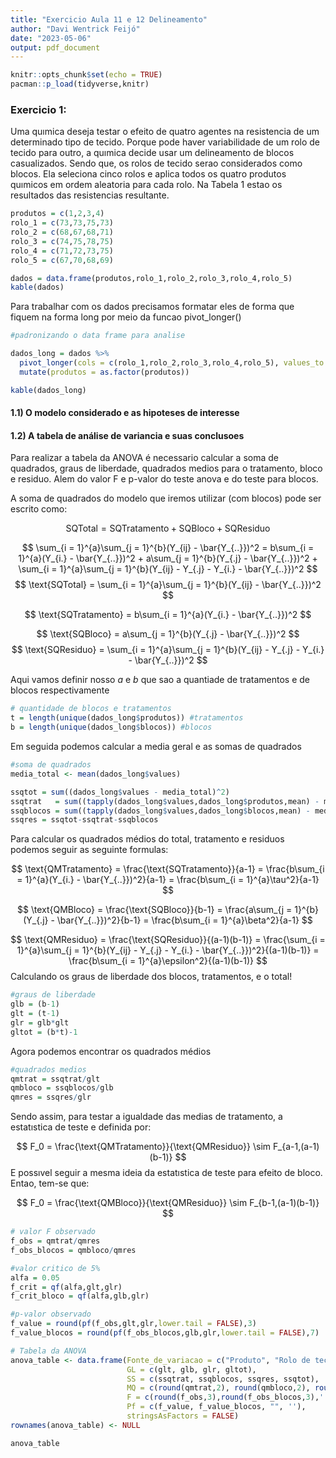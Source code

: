 ```yaml
---
title: "Exercicio Aula 11 e 12 Delineamento"
author: "Davi Wentrick Feijó"
date: "2023-05-06"
output: pdf_document
---
```


```r
knitr::opts_chunk$set(echo = TRUE)
pacman::p_load(tidyverse,knitr)
```

### Exercicio 1:

Uma quımica deseja testar o efeito de quatro agentes na resistencia de um determinado tipo de tecido. Porque pode haver variabilidade de um rolo de tecido para outro, a quımica decide usar um delineamento de blocos casualizados. Sendo que, os rolos de tecido serao considerados como blocos. Ela seleciona cinco rolos e aplica todos os quatro produtos quımicos em ordem aleatoria para cada rolo. Na Tabela 1 estao os resultados das resistencias resultante.



```r
produtos = c(1,2,3,4)
rolo_1 = c(73,73,75,73)
rolo_2 = c(68,67,68,71)
rolo_3 = c(74,75,78,75)
rolo_4 = c(71,72,73,75)
rolo_5 = c(67,70,68,69)

dados = data.frame(produtos,rolo_1,rolo_2,rolo_3,rolo_4,rolo_5)
kable(dados)
```

\newpage
Para trabalhar com os dados precisamos formatar eles de forma que fiquem na forma long por meio da funcao pivot_longer()

```r
#padronizando o data frame para analise

dados_long = dados %>%
  pivot_longer(cols = c(rolo_1,rolo_2,rolo_3,rolo_4,rolo_5), values_to = "values", names_to = "blocos") %>%
  mutate(produtos = as.factor(produtos)) 

kable(dados_long)
```

#### 1.1) O modelo considerado e as hipoteses de interesse



\newpage
#### 1.2) A tabela de análise de variancia e suas conclusoes

Para realizar a tabela da ANOVA é necessario calcular a soma de quadrados, graus de liberdade, quadrados medios para o tratamento, bloco e residuo. Alem do valor F e p-valor do teste anova e do teste para blocos.

A soma de quadrados do modelo que iremos utilizar (com blocos) pode ser escrito como:

$$
\text{SQTotal} = \text{SQTratamento} + \text{SQBloco} + \text{SQResiduo}
$$

$$
\sum_{i = 1}^{a}\sum_{j = 1}^{b}(Y_{ij} - \bar{Y_{..}})^2 = b\sum_{i = 1}^{a}(Y_{i.} - \bar{Y_{..}})^2 + a\sum_{j = 1}^{b}(Y_{.j} - \bar{Y_{..}})^2 + \sum_{i = 1}^{a}\sum_{j = 1}^{b}(Y_{ij} - Y_{.j} - Y_{i.} - \bar{Y_{..}})^2
$$
$$
\text{SQTotal} = \sum_{i = 1}^{a}\sum_{j = 1}^{b}(Y_{ij} - \bar{Y_{..}})^2 
$$

$$
\text{SQTratamento} = b\sum_{i = 1}^{a}(Y_{i.} - \bar{Y_{..}})^2 
$$

$$
\text{SQBloco} = a\sum_{j = 1}^{b}(Y_{.j} - \bar{Y_{..}})^2 
$$
$$
\text{SQResiduo} = \sum_{i = 1}^{a}\sum_{j = 1}^{b}(Y_{ij} - Y_{.j} - Y_{i.} - \bar{Y_{..}})^2
$$

Aqui vamos definir nosso $a$ e $b$ que sao a quantiade de tratamentos e de blocos respectivamente
```r
# quantidade de blocos e tratamentos
t = length(unique(dados_long$produtos)) #tratamentos
b = length(unique(dados_long$blocos)) #blocos
```

Em seguida podemos calcular a media geral e as somas de quadrados
```r
#soma de quadrados
media_total <- mean(dados_long$values)

ssqtot = sum((dados_long$values - media_total)^2)
ssqtrat   = sum((tapply(dados_long$values,dados_long$produtos,mean) - media_total)^2) * b
ssqblocos = sum((tapply(dados_long$values,dados_long$blocos,mean) - media_total)^2) * t
ssqres = ssqtot-ssqtrat-ssqblocos
```

\newpage
Para calcular os quadrados médios do total, tratamento e residuos podemos seguir as seguinte formulas:

$$
\text{QMTratamento} = \frac{\text{SQTratamento}}{a-1} = \frac{b\sum_{i = 1}^{a}(Y_{i.} - \bar{Y_{..}})^2}{a-1} = \frac{b\sum_{i = 1}^{a}\tau^2}{a-1}
$$

$$
\text{QMBloco} = \frac{\text{SQBloco}}{b-1} = \frac{a\sum_{j = 1}^{b}(Y_{.j} - \bar{Y_{..}})^2}{b-1} = \frac{b\sum_{i = 1}^{a}\beta^2}{a-1}
$$

$$
\text{QMResiduo} = \frac{\text{SQResiduo}}{(a-1)(b-1)} = \frac{\sum_{i = 1}^{a}\sum_{j = 1}^{b}(Y_{ij} - Y_{.j} - Y_{i.} - \bar{Y_{..}})^2}{(a-1)(b-1)} = \frac{b\sum_{i = 1}^{a}\epsilon^2}{(a-1)(b-1)}
$$
Calculando os graus de liberdade dos blocos, tratamentos, e o total!
```r
#graus de liberdade
glb = (b-1)
glt = (t-1)
glr = glb*glt
gltot = (b*t)-1
```

Agora podemos encontrar os quadrados médios
```r
#quadrados medios
qmtrat = ssqtrat/glt
qmbloco = ssqblocos/glb
qmres = ssqres/glr
```

\newpage

Sendo assim, para testar a igualdade das medias de tratamento, a estatıstica de teste e definida por:

$$
F_0 = \frac{\text{QMTratamento}}{\text{QMResiduo}} \sim F_{a-1,(a-1)(b-1)}
$$
E possıvel seguir a mesma ideia da estatıstica de teste para efeito de bloco. Entao, tem-se que:

$$
F_0 = \frac{\text{QMBloco}}{\text{QMResiduo}} \sim F_{b-1,(a-1)(b-1)}
$$

```r
# valor F observado
f_obs = qmtrat/qmres
f_obs_blocos = qmbloco/qmres
```


```r
#valor critico de 5%
alfa = 0.05
f_crit = qf(alfa,glt,glr)
f_crit_bloco = qf(alfa,glb,glr)
```


```r
#p-valor observado
f_value = round(pf(f_obs,glt,glr,lower.tail = FALSE),3)
f_value_blocos = round(pf(f_obs_blocos,glb,glr,lower.tail = FALSE),7)
```

\newpage
```r
# Tabela da ANOVA
anova_table <- data.frame(Fonte_de_variacao = c("Produto", "Rolo de tecido", "Residuos", "Total"),
                          GL = c(glt, glb, glr, gltot),
                          SS = c(ssqtrat, ssqblocos, ssqres, ssqtot),
                          MQ = c(round(qmtrat,2), round(qmbloco,2), round(qmres,2), ''),
                          F = c(round(f_obs,3),round(f_obs_blocos,3),'',''),
                          Pf = c(f_value, f_value_blocos, "", ''),
                          stringsAsFactors = FALSE)
rownames(anova_table) <- NULL

anova_table
```














































































